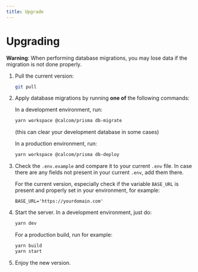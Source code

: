 ```yaml
---
title: Upgrade
---
```


# Upgrading

**Warning**: When performing database migrations, you may lose data if the migration is not done properly.

1. Pull the current version:
   ```sh
   git pull
   ```
2. Apply database migrations by running <b>one of</b> the following commands:

   In a development environment, run:

   ```sh
   yarn workspace @calcom/prisma db-migrate
   ```

   (this can clear your development database in some cases)

   In a production environment, run:

   ```sh
   yarn workspace @calcom/prisma db-deploy
   ```

3. Check the `.env.example` and compare it to your current `.env` file. In case there are any fields not present
   in your current `.env`, add them there.

   For the current version, especially check if the variable `BASE_URL` is present and properly set in your environment, for example:

   ```text
   BASE_URL='https://yourdomain.com'
   ```

4. Start the server. In a development environment, just do:
   ```sh
   yarn dev
   ```
   For a production build, run for example:
   ```sh
   yarn build
   yarn start
   ```
5. Enjoy the new version.
